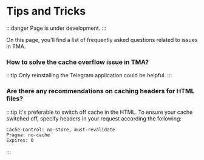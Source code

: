 

# Tips and Tricks


:::danger
Page is under development.
:::


On this page, you'll find a list of frequently asked questions related to issues in TMA.

### How to solve the cache overflow issue in TMA?

:::tip
Only reinstalling the Telegram application could be helpful.
:::


### Are there any recommendations on caching headers for HTML files?

:::tip
It's preferable to switch off cache in the HTML. To ensure your cache switched off, specify headers in your request according the following:

```curl
Cache-Control: no-store, must-revalidate
Pragma: no-cache
Expires: 0
```
:::

